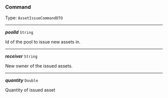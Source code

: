 


### Command

Type: `AssetIssueCommandDTO`

---

***poolId*** `String`

Id of the pool to issue new assets in.



---

***receiver*** `String`

New owner of the issued assets.



---

***quantity*** `Double`

Quantity of issued asset


